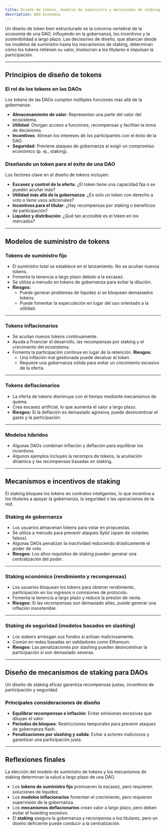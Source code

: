 ```yaml
---
title: Diseño de tokens, modelos de suministro y mecanismos de staking
description: DAO Economía
---
```


Un diseño de token bien estructurado es la columna vertebral de la economía de una DAO, influyendo en la gobernanza, los incentivos y la sostenibilidad a largo plazo. Las decisiones de diseño, que abarcan desde los modelos de suministro hasta los mecanismos de staking, determinan cómo los tokens retienen su valor, involucran a los titulares e impulsan la participación. 

---

## Principios de diseño de tokens

### El rol de los tokens en las DAOs

Los tokens de las DAOs cumplen múltiples funciones más allá de la gobernanza:
- **Almacenamiento de valor**: Representan una parte del valor del ecosistema.
- **Utilidad**: Otorgan acceso a funciones, recompensas y facilitan la toma de decisiones.
- **Incentivos**: Alinean los intereses de los participantes con el éxito de la DAO. 
- **Seguridad**: Previene ataques de gobernanza al exigir un compromiso económico (p. ej., staking).

### Diseñando un token para el éxito de una DAO
Los factores clave en el diseño de tokens incluyen:
- **Escasez y control de la oferta**: ¿El token tiene una capacidad fija o se pueden acuñar más?
- **Utilidad más allá de la gobernanza**: ¿Es solo un token con derecho a voto o tiene usos adicionales?
- **Incentivos para el titular**: ¿Hay recompensas por staking o beneficios de participación?
- **Liquidez y distribución**: ¿Qué tan accesible es el token en los mercados?

---

## Modelos de suministro de tokens

### Tokens de suministro fijo
- El suministro total se establece en el lanzamiento. No se acuñan nuevos tokens.
- Fomenta la tenencia a largo plazo debido a la escasez.
- Se utiliza a menudo en tokens de gobernanza para evitar la dilución. 
- **Riesgos:**
  - Puede generar problemas de liquidez si se bloquean demasiados tokens.
  - Puede fomentar la especulación en lugar del uso orientado a la utilidad.

---

### Tokens inflacionarios
- Se acuñan nuevos tokens continuamente.
- Ayuda a financiar el desarrollo, las recompensas por staking y el crecimiento del ecosistema.
- Fomenta la participación continua en lugar de la retención.
**Riesgos:**
  - Una inflación mal gestionada puede devaluar el token.
  - Requiere una gobernanza sólida para evitar un crecimiento excesivo de la oferta.

---

### Tokens deflacionarios
- La oferta de tokens disminuye con el tiempo mediante mecanismos de quema.
- Crea escasez artificial, lo que aumenta el valor a largo plazo.
- **Riesgos:** Si la deflación es demasiado agresiva, puede desincentivar el gasto y la participación.

---

### Modelos híbridos
- Algunas DAOs combinan inflación y deflación para equilibrar los incentivos.
- Algunos ejemplos incluyen la recompra de tokens, la acuñación dinámica y las recompensas basadas en staking.

---

## Mecanismos e incentivos de staking

El staking bloquea los tokens en contratos inteligentes, lo que incentiva a los titulares a apoyar la gobernanza, la seguridad o las operaciones de la red.

### Staking de gobernanza
- Los usuarios almacenan tokens para votar en propuestas.
- Se utiliza a menudo para prevenir ataques Sybil (spam de votantes falsos).
- Algunas DAOs penalizan la inactividad reduciendo drásticamente el poder de voto.
- **Riesgos:** Los altos requisitos de staking pueden generar una centralización del poder.

---

### Staking económico (rendimiento y recompensas)
- Los usuarios bloquean los tokens para obtener rendimiento, participación en los ingresos o comisiones de protocolo.
- Fomenta la tenencia a largo plazo y reduce la presión de venta.
- **Riesgos:** Si las recompensas son demasiado altas, puede generar una inflación insostenible.

---

### Staking de seguridad (modelos basados ​​en slashing)
- Los stakers arriesgan sus fondos si actúan maliciosamente.
- Común en redes basadas en validadores como Ethereum.
- **Riesgos:** Las penalizaciones por slashing pueden desincentivar la participación si son demasiado severas.

---

## Diseño de mecanismos de staking para DAOs

Un diseño de staking eficaz garantiza recompensas justas, incentivos de participación y seguridad.

### Principales consideraciones de diseño
- **Equilibrar recompensas e inflación**: Evitar emisiones excesivas que diluyan el valor.
- **Períodos de bloqueo**: Restricciones temporales para prevenir ataques de gobernanza flash.
- **Penalizaciones por slashing y salida**: Evitar a actores maliciosos y garantizar una participación justa.

---

## Reflexiones finales

La elección del modelo de suministro de tokens y los mecanismos de staking determinan la salud a largo plazo de una DAO.

- Los **tokens de suministro fijo** promueven la escasez, pero requieren soluciones de liquidez.
- Los **modelos inflacionarios** fomentan el crecimiento, pero requieren supervisión de la gobernanza.
- Los **mecanismos deflacionarios** crean valor a largo plazo, pero deben evitar el hoarding excesivo.
- El **staking** asegura la gobernanza y recompensa a los titulares, pero un diseño deficiente puede conducir a la centralización.